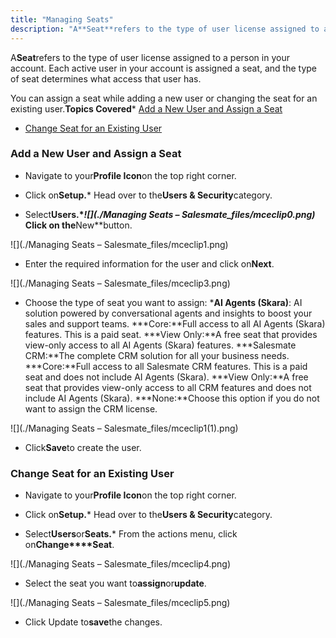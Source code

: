 ```yaml
---
title: "Managing Seats"
description: "A**Seat**refers to the type of user license assigned to a person in your account. Each active user in your account is assigned a seat, and the type of..."
---
```


A**Seat**refers to the type of user license assigned to a person in your account. Each active user in your account is assigned a seat, and the type of seat determines what access that user has.

You can assign a seat while adding a new user or changing the seat for an existing user.**Topics Covered***   [Add a New User and Assign a Seat](https://support.salesmate.io/hc/en-us/articles/50641160626457-Managing-Seats#h_01K4YZR4NP74W0ZZECBFT7KD5Q)


*   [Change Seat for an Existing User](https://support.salesmate.io/hc/en-us/articles/50641160626457-Managing-Seats#h_01K4YZQTEXMBVYPQ6T70BDHY56)



### Add a New User and Assign a Seat


*   Navigate to your**Profile Icon**on the top right corner.

*   Click on**Setup.***   Head over to the**Users & Security**category.

*   Select**Users.****![](./Managing Seats – Salesmate_files/mceclip0.png)***   Click on the**New**button.

![](./Managing Seats – Salesmate_files/mceclip1.png)


*   Enter the required information for the user and click on**Next**.

![](./Managing Seats – Salesmate_files/mceclip3.png)


*   Choose the type of seat you want to assign:
    ***AI Agents (Skara)**: AI solution powered by conversational agents and insights to boost your sales and support teams.
        ***Core:**Full access to all AI Agents (Skara) features. This is a paid seat.
        ***View Only:**A free seat that provides view-only access to all AI Agents (Skara) features.
    ***Salesmate CRM:**The complete CRM solution for all your business needs.
        ***Core:**Full access to all Salesmate CRM features. This is a paid seat and does not include AI Agents (Skara).
        ***View Only:**A free seat that provides view-only access to all CRM features and does not include AI Agents (Skara).
        ***None:**Choose this option if you do not want to assign the CRM license.

![](./Managing Seats – Salesmate_files/mceclip1(1).png)


*   Click**Save**to create the user.



### Change Seat for an Existing User


*   Navigate to your**Profile Icon**on the top right corner.


*   Click on**Setup.***   Head over to the**Users & Security**category.


*   Select**Users**or**Seats.***   From the actions menu, click on**Change****Seat**.


![](./Managing Seats – Salesmate_files/mceclip4.png)


*   Select the seat you want to**assign**or**update**.


![](./Managing Seats – Salesmate_files/mceclip5.png)


*   Click Update to**save**the changes.
